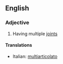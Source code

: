 ==English==

===Adjective===
{{en-adj}}

# Having multiple [[joint]]s

====Translations====
{{trans-top}}
* Italian: [[multiarticolato]]
{{trans-mid}}
{{trans-bottom}}